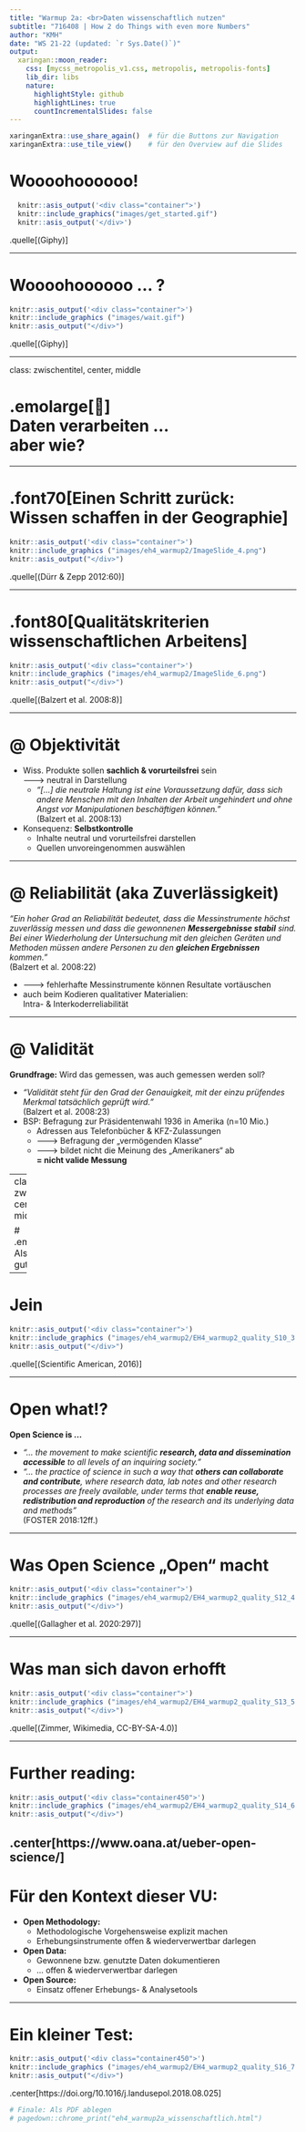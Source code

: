 ```yaml
---
title: "Warmup 2a: <br>Daten wissenschaftlich nutzen"
subtitle: "716408 | How 2 do Things with even more Numbers"
author: "KMH"
date: "WS 21-22 (updated: `r Sys.Date()`)"
output:
  xaringan::moon_reader:
    css: [mycss_metropolis_v1.css, metropolis, metropolis-fonts]
    lib_dir: libs
    nature:
      highlightStyle: github
      highlightLines: true
      countIncrementalSlides: false
---
```

```r
xaringanExtra::use_share_again()  # für die Buttons zur Navigation
xaringanExtra::use_tile_view()    # für den Overview auf die Slides
```

# Woooohoooooo!


```r
  knitr::asis_output('<div class="container">')
  knitr::include_graphics("images/get_started.gif")
  knitr::asis_output('</div>')
```
.quelle[(Giphy)]
 
---

# Woooohoooooo … ?


```r
knitr::asis_output('<div class="container">')
knitr::include_graphics ("images/wait.gif")
knitr::asis_output("</div>")
```
.quelle[(Giphy)]

---

class: zwischentitel, center, middle

# .emolarge[🤔]<br>Daten verarbeiten ...<br> aber wie? 

---

# .font70[Einen Schritt zurück: Wissen schaffen in der Geographie]

```r
knitr::asis_output('<div class="container">')
knitr::include_graphics ("images/eh4_warmup2/ImageSlide_4.png")
knitr::asis_output("</div>")
```
.quelle[(Dürr & Zepp 2012:60)]

---

# .font80[Qualitätskriterien wissenschaftlichen Arbeitens]

```r
knitr::asis_output('<div class="container">')
knitr::include_graphics ("images/eh4_warmup2/ImageSlide_6.png")
knitr::asis_output("</div>")
```
.quelle[(Balzert et al. 2008:8)]

---

# @ Objektivität

* Wiss. Produkte sollen **sachlich & vorurteilsfrei** sein  
🡒 neutral in Darstellung
    + *"[…] die neutrale Haltung ist eine Voraussetzung dafür, dass sich andere Menschen mit den Inhalten der Arbeit ungehindert und ohne Angst vor Manipulationen beschäftigen können."*  
    (Balzert et al. 2008:13)
* Konsequenz: **Selbstkontrolle**
    + Inhalte neutral und vorurteilsfrei darstellen
    + Quellen unvoreingenommen auswählen

---

# @ Reliabilität (aka Zuverlässigkeit)
*"Ein hoher Grad an Reliabilität bedeutet, dass die Messinstrumente höchst zuverlässig messen und dass die gewonnenen **Messergebnisse stabil** sind. Bei einer Wiederholung der Untersuchung mit den gleichen Geräten und Methoden müssen andere Personen zu den **gleichen Ergebnissen** kommen."*  
(Balzert et al. 2008:22)

* 🡒 fehlerhafte Messinstrumente können Resultate vortäuschen
* auch beim Kodieren qualitativer Materialien:  
Intra- & Interkoderreliabilität

---

# @ Validität

**Grundfrage:** Wird das gemessen, was auch gemessen werden soll?

+ *"Validität steht für den Grad der Genauigkeit, mit der einzu prüfendes Merkmal tatsächlich geprüft wird."*  
(Balzert et al. 2008:23)
+ BSP: Befragung zur Präsidentenwahl 1936 in Amerika (n=10 Mio.)
    + Adressen aus Telefonbücher & KFZ-Zulassungen
    + 🡒 Befragung der „vermögenden Klasse“
    + 🡒 bildet nicht die Meinung des „Amerikaners“ ab  
    **= nicht valide Messung**

---
class: zwischentitel, center, middle

# .emolarge[🤔]<br>Also alles gut, oder?

---

# Jein

```r
knitr::asis_output('<div class="container">')
knitr::include_graphics ("images/eh4_warmup2/EH4_warmup2_quality_S10_3.png")
knitr::asis_output("</div>")
```

.quelle[(Scientific American, 2016)]

---

# Open what!?

**Open Science is …**

* *“… the movement to make scientific **research, data and dissemination accessible** to all levels of an inquiring society.”*
* *“… the practice of science in such a way that **others can collaborate and contribute**, where research data, lab notes and other research processes are freely available, under terms that **enable reuse, redistribution and reproduction** of the research and its underlying data and methods”*  
(FOSTER 2018:12ff.)

---

# Was Open Science „Open“ macht

```r
knitr::asis_output('<div class="container">')
knitr::include_graphics ("images/eh4_warmup2/EH4_warmup2_quality_S12_4.png")
knitr::asis_output("</div>")
```

.quelle[(Gallagher et al. 2020:297)]

---

# Was man sich davon erhofft

```r
knitr::asis_output('<div class="container">')
knitr::include_graphics ("images/eh4_warmup2/EH4_warmup2_quality_S13_5.png")
knitr::asis_output("</div>")
```

.quelle[(Zimmer, Wikimedia, CC-BY-SA-4.0)]

---

# Further reading:

```r
knitr::asis_output('<div class="container450">')
knitr::include_graphics ("images/eh4_warmup2/EH4_warmup2_quality_S14_6.png")
knitr::asis_output("</div>")
```
  
  .center[https://www.oana.at/ueber-open-science/]
---

# Für den Kontext dieser VU:	

* **Open Methodology:**
    + Methodologische Vorgehensweise explizit machen
    + Erhebungsinstrumente offen & wiederverwertbar darlegen
* **Open Data:**
    + Gewonnene bzw. genutzte Daten dokumentieren
    + … offen & wiederverwertbar darlegen
* **Open Source:**
    + Einsatz offener Erhebungs- & Analysetools

---

# Ein kleiner Test:

```r
knitr::asis_output('<div class="container450">')
knitr::include_graphics ("images/eh4_warmup2/EH4_warmup2_quality_S16_7.png")
knitr::asis_output("</div>")
```
  
.center[https://doi.org/10.1016/j.landusepol.2018.08.025]

```r
# Finale: Als PDF ablegen
# pagedown::chrome_print("eh4_warmup2a_wissenschaftlich.html")
```
